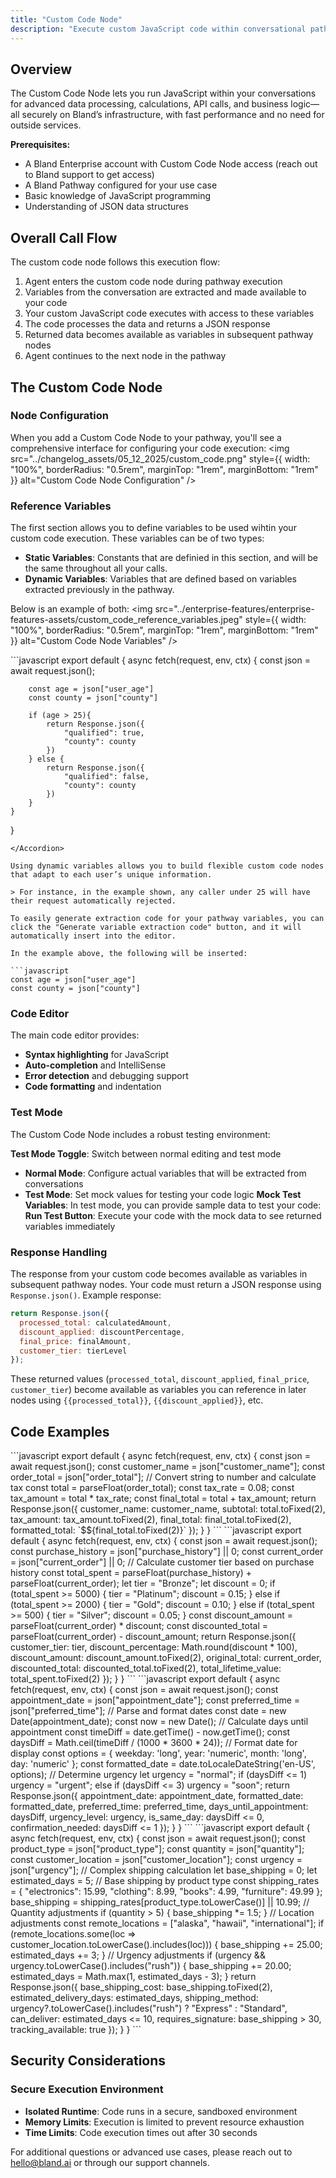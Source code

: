 ```yaml
---
title: "Custom Code Node"
description: "Execute custom JavaScript code within conversational pathways"
---
```


## Overview
The Custom Code Node lets you run JavaScript within your conversations for advanced data processing, calculations, API calls, and business logic—all securely on Bland’s infrastructure, with fast performance and no need for outside services.

**Prerequisites:**
- A Bland Enterprise account with Custom Code Node access (reach out to Bland support to get access)
- A Bland Pathway configured for your use case
- Basic knowledge of JavaScript programming
- Understanding of JSON data structures

## Overall Call Flow
The custom code node follows this execution flow:
1. Agent enters the custom code node during pathway execution
2. Variables from the conversation are extracted and made available to your code
3. Your custom JavaScript code executes with access to these variables
4. The code processes the data and returns a JSON response
5. Returned data becomes available as variables in subsequent pathway nodes
6. Agent continues to the next node in the pathway

## The Custom Code Node

### Node Configuration
When you add a Custom Code Node to your pathway, you'll see a comprehensive interface for configuring your code execution:
<img
  src="../changelog_assets/05_12_2025/custom_code.png"
  style={{ width: "100%", borderRadius: "0.5rem", marginTop: "1rem", marginBottom: "1rem" }}
  alt="Custom Code Node Configuration"
/>

### Reference Variables
The first section allows you to define variables to be used wihtin your custom code execution. These variables can be of two types:
- **Static Variables**: Constants that are definied in this section, and will be the same throughout all your calls.
- **Dynamic Variables**: Variables that are defined based on variables extracted previously in the pathway.

Below is an example of both:
<img
  src="../enterprise-features/enterprise-features-assets/custom_code_reference_variables.jpeg"
  style={{ width: "100%", borderRadius: "0.5rem", marginTop: "1rem", marginBottom: "1rem" }}
  alt="Custom Code Node Variables"
/>

<Accordion title="Example">
```javascript
export default {
    async fetch(request, env, ctx) {
        const json = await request.json();

        const age = json["user_age"]
        const county = json["county"]
        
        if (age > 25){
            return Response.json({
                "qualified": true,
                "county": county
            })
        } else {
            return Response.json({
                "qualified": false,
                "county": county
            })
        }
    }
}
```
</Accordion>

Using dynamic variables allows you to build flexible custom code nodes that adapt to each user’s unique information.

> For instance, in the example shown, any caller under 25 will have their request automatically rejected.

To easily generate extraction code for your pathway variables, you can click the "Generate variable extraction code" button, and it will automatically insert into the editor.

In the example above, the following will be inserted:

```javascript
const age = json["user_age"]
const county = json["county"]
```

### Code Editor
The main code editor provides:
- **Syntax highlighting** for JavaScript
- **Auto-completion** and IntelliSense
- **Error detection** and debugging support
- **Code formatting** and indentation

### Test Mode
The Custom Code Node includes a robust testing environment:

**Test Mode Toggle**: Switch between normal editing and test mode
- **Normal Mode**: Configure actual variables that will be extracted from conversations
- **Test Mode**: Set mock values for testing your code logic
**Mock Test Variables**: In test mode, you can provide sample data to test your code:
**Run Test Button**: Execute your code with the mock data to see returned variables immediately

### Response Handling
The response from your custom code becomes available as variables in subsequent pathway nodes. Your code must return a JSON response using `Response.json()`.
Example response:
```javascript
return Response.json({
  processed_total: calculatedAmount,
  discount_applied: discountPercentage,
  final_price: finalAmount,
  customer_tier: tierLevel
});
```
These returned values (`processed_total`, `discount_applied`, `final_price`, `customer_tier`) become available as variables you can reference in later nodes using `{{processed_total}}`, `{{discount_applied}}`, etc.


## Code Examples
<AccordionGroup>
  <Accordion title="Basic Data Processing">
```javascript
export default {
    async fetch(request, env, ctx) {
        const json = await request.json();
        const customer_name = json["customer_name"];
        const order_total = json["order_total"];
        // Convert string to number and calculate tax
        const total = parseFloat(order_total);
        const tax_rate = 0.08;
        const tax_amount = total * tax_rate;
        const final_total = total + tax_amount;
        return Response.json({
            customer_name: customer_name,
            subtotal: total.toFixed(2),
            tax_amount: tax_amount.toFixed(2),
            final_total: final_total.toFixed(2),
            formatted_total: `$${final_total.toFixed(2)}`
        });
    }
}
```
  </Accordion>
  <Accordion title="Customer Tier Calculation">
```javascript
export default {
    async fetch(request, env, ctx) {
        const json = await request.json();
        const purchase_history = json["purchase_history"] || 0;
        const current_order = json["current_order"] || 0;
        // Calculate customer tier based on purchase history
        const total_spent = parseFloat(purchase_history) + parseFloat(current_order);
        let tier = "Bronze";
        let discount = 0;
        if (total_spent >= 5000) {
            tier = "Platinum";
            discount = 0.15;
        } else if (total_spent >= 2000) {
            tier = "Gold";
            discount = 0.10;
        } else if (total_spent >= 500) {
            tier = "Silver";
            discount = 0.05;
        }
        const discount_amount = parseFloat(current_order) * discount;
        const discounted_total = parseFloat(current_order) - discount_amount;
        return Response.json({
            customer_tier: tier,
            discount_percentage: Math.round(discount * 100),
            discount_amount: discount_amount.toFixed(2),
            original_total: current_order,
            discounted_total: discounted_total.toFixed(2),
            total_lifetime_value: total_spent.toFixed(2)
        });
    }
}
```
  </Accordion>
  <Accordion title="Date and Time Processing">
```javascript
export default {
    async fetch(request, env, ctx) {
        const json = await request.json();
        const appointment_date = json["appointment_date"];
        const preferred_time = json["preferred_time"];
        // Parse and format dates
        const date = new Date(appointment_date);
        const now = new Date();
        // Calculate days until appointment
        const timeDiff = date.getTime() - now.getTime();
        const daysDiff = Math.ceil(timeDiff / (1000 * 3600 * 24));
        // Format date for display
        const options = {
            weekday: 'long',
            year: 'numeric',
            month: 'long',
            day: 'numeric'
        };
        const formatted_date = date.toLocaleDateString('en-US', options);
        // Determine urgency
        let urgency = "normal";
        if (daysDiff <= 1) urgency = "urgent";
        else if (daysDiff <= 3) urgency = "soon";
        return Response.json({
            appointment_date: appointment_date,
            formatted_date: formatted_date,
            preferred_time: preferred_time,
            days_until_appointment: daysDiff,
            urgency_level: urgency,
            is_same_day: daysDiff <= 0,
            confirmation_needed: daysDiff <= 1
        });
    }
}
```
  </Accordion>
  <Accordion title="Complex Business Logic">
```javascript
export default {
    async fetch(request, env, ctx) {
        const json = await request.json();
        const product_type = json["product_type"];
        const quantity = json["quantity"];
        const customer_location = json["customer_location"];
        const urgency = json["urgency"];
        // Complex shipping calculation
        let base_shipping = 0;
        let estimated_days = 5;
        // Base shipping by product type
        const shipping_rates = {
            "electronics": 15.99,
            "clothing": 8.99,
            "books": 4.99,
            "furniture": 49.99
        };
        base_shipping = shipping_rates[product_type.toLowerCase()] || 10.99;
        // Quantity adjustments
        if (quantity > 5) {
            base_shipping *= 1.5;
        }
        // Location adjustments
        const remote_locations = ["alaska", "hawaii", "international"];
        if (remote_locations.some(loc => customer_location.toLowerCase().includes(loc))) {
            base_shipping += 25.00;
            estimated_days += 3;
        }
        // Urgency adjustments
        if (urgency && urgency.toLowerCase().includes("rush")) {
            base_shipping += 20.00;
            estimated_days = Math.max(1, estimated_days - 3);
        }
        return Response.json({
            base_shipping_cost: base_shipping.toFixed(2),
            estimated_delivery_days: estimated_days,
            shipping_method: urgency?.toLowerCase().includes("rush") ? "Express" : "Standard",
            can_deliver: estimated_days <= 10,
            requires_signature: base_shipping > 30,
            tracking_available: true
        });
    }
}
```
  </Accordion>
</AccordionGroup>

## Security Considerations

### Secure Execution Environment
- **Isolated Runtime**: Code runs in a secure, sandboxed environment
- **Memory Limits**: Execution is limited to prevent resource exhaustion
- **Time Limits**: Code execution times out after 30 seconds

For additional questions or advanced use cases, please reach out to hello@bland.ai or through our support channels.